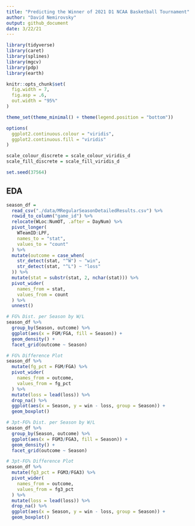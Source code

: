 ```yaml
---
title: "Predicting the Winner of 2021 D1 NCAA Basketball Tournament"
author: "David Nemirovsky"
output: github_document
date: 3/22/21
--- 
```


```r
library(tidyverse)
library(caret) 
library(splines)
library(mgcv)
library(pdp)
library(earth)

knitr::opts_chunk$set(
  fig.width = 7,
  fig.asp = .6,
  out.width = "95%"
)

theme_set(theme_minimal() + theme(legend.position = "bottom"))

options(
  ggplot2.continuous.colour = "viridis",
  ggplot2.continuous.fill = "viridis"
)

scale_colour_discrete = scale_colour_viridis_d
scale_fill_discrete = scale_fill_viridis_d

set.seed(37564)
```

## **EDA**

```r
season_df = 
  read_csv("./data/MRegularSeasonDetailedResults.csv") %>% 
  rowid_to_column("game_id") %>% 
  relocate(WLoc:NumOT, .after = DayNum) %>% 
  pivot_longer(
    WTeamID:LPF,
    names_to = "stat",
    values_to = "count"
  ) %>% 
  mutate(outcome = case_when(
    str_detect(stat, "^W") ~ "win", 
    str_detect(stat, "^L") ~ "loss"
  )) %>% 
  mutate(stat = substr(stat, 2, nchar(stat))) %>% 
  pivot_wider(
    names_from = stat,
    values_from = count
  ) %>% 
  unnest()
```

```r
# FG% Dist. per Season by W/L
season_df %>% 
  group_by(Season, outcome) %>% 
  ggplot(aes(x = FGM/FGA, fill = Season)) +
  geom_density() +  
  facet_grid(outcome ~ Season)

# FG% Difference Plot
season_df %>% 
  mutate(fg_pct = FGM/FGA) %>% 
  pivot_wider(
    names_from = outcome,
    values_from = fg_pct
  ) %>% 
  mutate(loss = lead(loss)) %>% 
  drop_na() %>% 
  ggplot(aes(x = Season, y = win - loss, group = Season)) +
  geom_boxplot()

# 3pt-FG% Dist. per Season by W/L
season_df %>% 
  group_by(Season, outcome) %>% 
  ggplot(aes(x = FGM3/FGA3, fill = Season)) +
  geom_density() +  
  facet_grid(outcome ~ Season)

# 3pt-FG% Difference Plot
season_df %>% 
  mutate(fg3_pct = FGM3/FGA3) %>% 
  pivot_wider(
    names_from = outcome,
    values_from = fg3_pct
  ) %>% 
  mutate(loss = lead(loss)) %>% 
  drop_na() %>% 
  ggplot(aes(x = Season, y = win - loss, group = Season)) +
  geom_boxplot()
```


